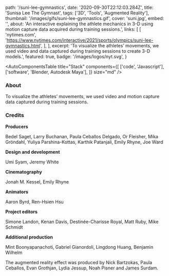   path: '/suni-lee-gymnastics',
  date: '2020-09-30T22:12:03.284Z',
  title: 'Sunisa Lee The Gymnast',
  tags: ['3D', 'Tools', 'Augmented Reality'],
  thumbnail: '/images/gifs/suni-lee-gymnastics.gif',
  cover: 'suni.jpg',
  embed: '',
  about:
    'An interactive explaining the athlete mechanics in 3-D using motion capture data acquired during training sessions.',
  links: [
    [
      'nytimes.com',
      'https://www.nytimes.com/interactive/2021/sports/olympics/suni-lee-gymnastics.html',
    ],
  ],
  excerpt:
    'To visualize the athletes’ movements, we used video and data captured during training sessions to create 3-D models.',
  featured: true,
  badge: '/images/logos/nyt.svg',
}

<AutoComponentsTable
  title="Stack"
  components={[
    ['code', 'Javascript'],
    ['software', 'Blender, Autodesk Maya'],
  ]}
  size="md"
/>

### About

To visualize the athletes’ movements, we used video and motion capture data captured during training sessions.

### Credits

**Producers**

Bedel Saget, Larry Buchanan, Paula Ceballos Delgado, Or Fleisher, Mika Gröndahl,
Yuliya Parshina-Kottas, Karthik Patanjali, Emily Rhyne, Joe Ward

**Design and development**

Umi Syam, Jeremy White

**Cinematography**

Jonah M. Kessel, Emily Rhyne

**Animators**

Aaron Byrd, Ren-Hsien Hsu

**Project editors**

Simone Landon, Kenan Davis, Destinée-Charisse Royal, Matt Ruby, Mike Schmidt

**Additional production**

Mint Boonyapanachoti, Gabriel Gianordoli, Lingdong Huang, Benjamin Wilhelm

The augmented reality effect was produced by Nick Bartzokas, Paula Ceballos, Evan Grothjan, Lydia Jessup, Noah Pisner and James Surdam.
